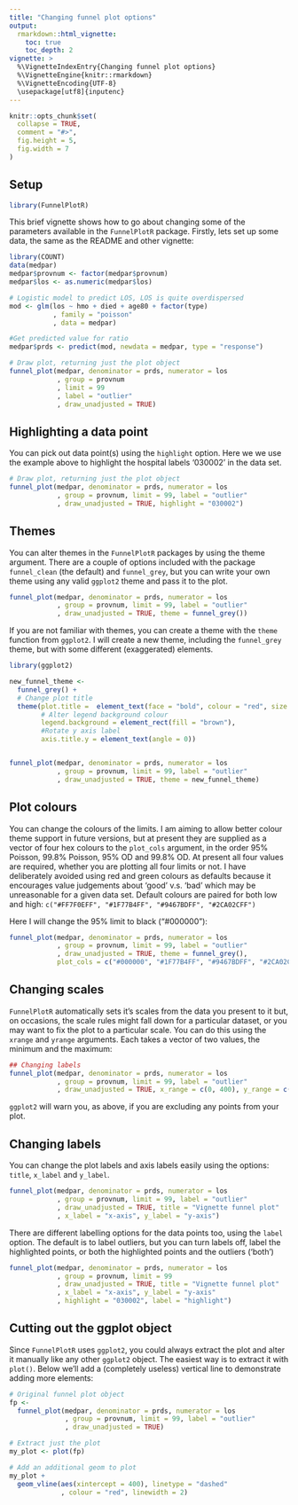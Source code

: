 ---
title: "Changing funnel plot options"
output: 
  rmarkdown::html_vignette:
    toc: true
    toc_depth: 2
vignette: >
  %\VignetteIndexEntry{Changing funnel plot options}
  %\VignetteEngine{knitr::rmarkdown}
  %\VignetteEncoding{UTF-8}
  \usepackage[utf8]{inputenc}
---

```{r, include = FALSE}
knitr::opts_chunk$set(
  collapse = TRUE,
  comment = "#>",
  fig.height = 5,
  fig.width = 7
)
```

## Setup

```{r setup}
library(FunnelPlotR)
```

This brief vignette shows how to go about changing some of the parameters available in the `FunnelPlotR` package.
Firstly, lets set up some data, the same as the README and other vignette:

```{r dtsetup}
library(COUNT)
data(medpar)
medpar$provnum <- factor(medpar$provnum)
medpar$los <- as.numeric(medpar$los)

# Logistic model to predict LOS, LOS is quite overdispersed
mod <- glm(los ~ hmo + died + age80 + factor(type)
           , family = "poisson"
           , data = medpar)

#Get predicted value for ratio
medpar$prds <- predict(mod, newdata = medpar, type = "response")

# Draw plot, returning just the plot object
funnel_plot(medpar, denominator = prds, numerator = los
            , group = provnum
            , limit = 99
            , label = "outlier"
            , draw_unadjusted = TRUE)

```


## Highlighting a data point

You can pick out data point(s) using the `highlight` option.  Here we we use the example above to highlight the hospital labels '030002' in the data set.

```{r highlight}
# Draw plot, returning just the plot object
funnel_plot(medpar, denominator = prds, numerator = los
            , group = provnum, limit = 99, label = "outlier"
            , draw_unadjusted = TRUE, highlight = "030002")

```


## Themes

You can alter themes in the `FunnelPlotR` packages by using the theme argument.  There are a couple of options included with the package `funnel_clean` (the default) and `funnel_grey`, but you can write your own theme using any valid `ggplot2` theme and pass it to the plot.

```{r plottheme1}
funnel_plot(medpar, denominator = prds, numerator = los
            , group = provnum, limit = 99, label = "outlier"
            , draw_unadjusted = TRUE, theme = funnel_grey())

```

If you are not familiar with themes, you can create a theme with the `theme` function from `ggplot2`. I will create a new theme, including the `funnel_grey` theme, but with some different (exaggerated) elements.

```{r plottheme2}
library(ggplot2)

new_funnel_theme <-
  funnel_grey() +
  # Change plot title
  theme(plot.title =  element_text(face = "bold", colour = "red", size = 6),
        # Alter legend background colour
        legend.background = element_rect(fill = "brown"),
        #Rotate y axis label
        axis.title.y = element_text(angle = 0))


funnel_plot(medpar, denominator = prds, numerator = los
            , group = provnum, limit = 99, label = "outlier"
            , draw_unadjusted = TRUE, theme = new_funnel_theme)

```

## Plot colours

You can change the colours of the limits.  I am aiming to allow better colour theme support in future versions, but at present they are supplied as a vector of four hex colours to the `plot_cols` argument, in the order 95% Poisson, 99.8% Poisson, 95% OD and 99.8% OD.  At present all four values are required, whether you are plotting all four limits or not.
I have deliberately avoided using red and green colours as defaults because it encourages value judgements about 'good' v.s. 'bad' which may be unreasonable for a given data set.  Default colours are paired for both low and high: `c("#FF7F0EFF", "#1F77B4FF", "#9467BDFF", "#2CA02CFF")`

Here I will change the 95% limit to black ("#000000"):

```{r colours}
funnel_plot(medpar, denominator = prds, numerator = los
            , group = provnum, limit = 99, label = "outlier"
            , draw_unadjusted = TRUE, theme = funnel_grey(),
            plot_cols = c("#000000", "#1F77B4FF", "#9467BDFF", "#2CA02CFF"))
```

## Changing scales

`FunnelPlotR` automatically sets it's scales from the data you present to it but, on occasions, the scale rules might fall down for a particular dataset, or you may want to fix the plot to a particular scale.  You can do this using the `xrange` and `yrange` arguments.  Each takes a vector of two values, the minimum and the maximum:

```{r funnelscales}
## Changing labels
funnel_plot(medpar, denominator = prds, numerator = los
            , group = provnum, limit = 99, label = "outlier"
            , draw_unadjusted = TRUE, x_range = c(0, 400), y_range = c(0, 2))

```

`ggplot2` will warn you, as above, if you are excluding any points from your plot.

## Changing labels

You can change the plot labels and axis labels easily using the options: `title`, `x_label` and `y_label`.

```{r funnellabels1}
funnel_plot(medpar, denominator = prds, numerator = los
            , group = provnum, limit = 99, label = "outlier"
            , draw_unadjusted = TRUE, title = "Vignette funnel plot"
            , x_label = "x-axis", y_label = "y-axis")
```

There are different labelling options for the data points too, using the `label` option.  The default is to label outliers, but you can turn labels off, label the highlighted points, or both the highlighted points and the outliers ('both')

```{r funnellabels2}
funnel_plot(medpar, denominator = prds, numerator = los
            , group = provnum, limit = 99
            , draw_unadjusted = TRUE, title = "Vignette funnel plot"
            , x_label = "x-axis", y_label = "y-axis"
            , highlight = "030002", label = "highlight")
```

## Cutting out the ggplot object

Since `FunnelPlotR` uses `ggplot2`, you could always extract the plot and alter it manually like any other `ggplot2` object.  The easiest way is to extract it with `plot()`.  Below we'll add a (completely useless) vertical line to demonstrate adding more elements:

```{r cutoutplot}
# Original funnel plot object
fp <-
  funnel_plot(medpar, denominator = prds, numerator = los
              , group = provnum, limit = 99, label = "outlier"
              , draw_unadjusted = TRUE)

# Extract just the plot
my_plot <- plot(fp)

# Add an additional geom to plot
my_plot +
  geom_vline(aes(xintercept = 400), linetype = "dashed"
             , colour = "red", linewidth = 2)
```

